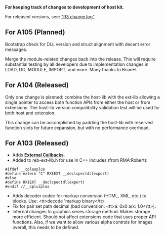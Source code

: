 '''For keeping track of changes to development of host kit.'''

For released versions, see: [http://www.rebol.com/r3/changes.html &quot;R3 change log&quot;]

==For A105 (Planned)==

Bootstrap check for DLL version and struct alignment with decent error messages.

Merge the module-related changes back into the release. This will require substantial testing by all developers due to implementation changes in LOAD, DO, MODULE, IMPORT, and more. Many thanks to BrianH.

==For A104 (Released)==

Only one change is planned: combine the host-lib with the ext-lib allowing a single pointer to access both function APIs from either the host or from extensions. The host-lib version compatibility validation test will be used for both host and extension.

This change can be accomplished by padding the host-lib with reserved function slots for future expansion, but with no performance overhead.

==For A103 (Released)==

*Adds '''[[External Callbacks]]'''.
*Added to reb-ext-lib.h for use in C++ includes (from RMA:Robert):
 #ifdef __cplusplus
 #define extern &quot;C&quot; RXIEXT __declspec(dllexport)
 #else
 #define RXIEXT __declspec(dllexport)
 #endif //__cplusplus
*Adds decoder codec for markup conversion (HTML, XML, etc.) to blocks. Use: &lt;tt&gt;decode 'markup binary&lt;/tt&gt;
*Fix for pair set path decimal (bad conversion: &lt;tt&gt;a: 0x0 a/x: 1.0&lt;/tt&gt;).
*Internal changes to graphics series storage method. Makes storage more efficient. Should not affect extensions code that uses proper API functions. Also, if we want to allow various alpha controls for images overall, this needs to be defined.